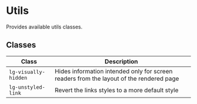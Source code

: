 
<Meta title="Helpers/Style/Utils" />

# Utils
Provides available utils classes.

## Classes
| Class                  | Description                                                                             |
|------------------------|-----------------------------------------------------------------------------------------|
| ``lg-visually-hidden`` | Hides information intended only for screen readers from the layout of the rendered page |
| ``lg-unstyled-link``   | Revert the links styles to a more default style                                         |
